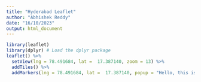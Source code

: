 ---
title: "Hyderabad Leaflet"
author: "Abhishek Reddy"
date: "16/10/2023"
output: html_document
---

```{r}
library(leaflet)
library(dplyr) # Load the dplyr package
leaflet() %>%
  setView(lng = 78.491684, lat =  17.387140, zoom = 13) %>%
  addTiles() %>%
  addMarkers(lng = 78.491684, lat =  17.387140, popup = "Hello, this is Hyderabad")
```